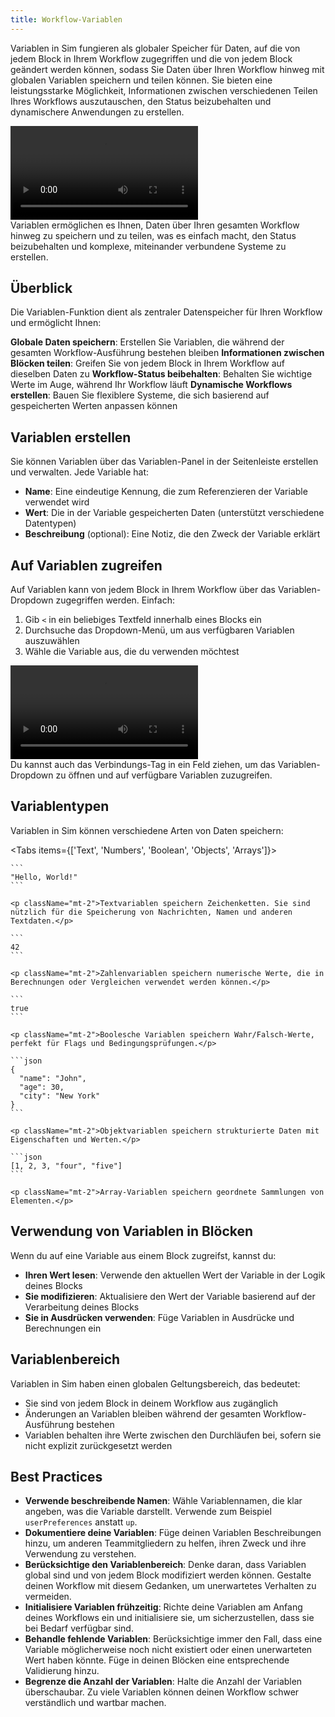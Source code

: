 ```yaml
---
title: Workflow-Variablen
---
```



Variablen in Sim fungieren als globaler Speicher für Daten, auf die von jedem Block in Ihrem Workflow zugegriffen und die von jedem Block geändert werden können, sodass Sie Daten über Ihren Workflow hinweg mit globalen Variablen speichern und teilen können. Sie bieten eine leistungsstarke Möglichkeit, Informationen zwischen verschiedenen Teilen Ihres Workflows auszutauschen, den Status beizubehalten und dynamischere Anwendungen zu erstellen.

<div className="mx-auto w-full overflow-hidden rounded-lg">
  <Video src="variables.mp4" />
</div>

<Callout type="info">
  Variablen ermöglichen es Ihnen, Daten über Ihren gesamten Workflow hinweg zu speichern und zu teilen, was es einfach macht,
  den Status beizubehalten und komplexe, miteinander verbundene Systeme zu erstellen.
</Callout>

## Überblick

Die Variablen-Funktion dient als zentraler Datenspeicher für Ihren Workflow und ermöglicht Ihnen:

<Steps>
  <Step>
    <strong>Globale Daten speichern</strong>: Erstellen Sie Variablen, die während der gesamten Workflow-Ausführung bestehen bleiben
  </Step>
  <Step>
    <strong>Informationen zwischen Blöcken teilen</strong>: Greifen Sie von jedem Block in Ihrem Workflow auf dieselben Daten zu
  </Step>
  <Step>
    <strong>Workflow-Status beibehalten</strong>: Behalten Sie wichtige Werte im Auge, während Ihr Workflow läuft
  </Step>
  <Step>
    <strong>Dynamische Workflows erstellen</strong>: Bauen Sie flexiblere Systeme, die sich basierend auf gespeicherten Werten anpassen können
  </Step>
</Steps>

## Variablen erstellen

Sie können Variablen über das Variablen-Panel in der Seitenleiste erstellen und verwalten. Jede Variable hat:

- **Name**: Eine eindeutige Kennung, die zum Referenzieren der Variable verwendet wird
- **Wert**: Die in der Variable gespeicherten Daten (unterstützt verschiedene Datentypen)
- **Beschreibung** (optional): Eine Notiz, die den Zweck der Variable erklärt

## Auf Variablen zugreifen

Auf Variablen kann von jedem Block in Ihrem Workflow über das Variablen-Dropdown zugegriffen werden. Einfach:

1. Gib `<` in ein beliebiges Textfeld innerhalb eines Blocks ein
2. Durchsuche das Dropdown-Menü, um aus verfügbaren Variablen auszuwählen
3. Wähle die Variable aus, die du verwenden möchtest

<div className="mx-auto w-full overflow-hidden rounded-lg">
  <Video src="variables-dropdown.mp4" />
</div>

<Callout>
  Du kannst auch das Verbindungs-Tag in ein Feld ziehen, um das Variablen-Dropdown zu öffnen und auf
  verfügbare Variablen zuzugreifen.
</Callout>

## Variablentypen

Variablen in Sim können verschiedene Arten von Daten speichern:

<Tabs items={['Text', 'Numbers', 'Boolean', 'Objects', 'Arrays']}>
  <Tab>

    ```
    "Hello, World!"
    ```

    <p className="mt-2">Textvariablen speichern Zeichenketten. Sie sind nützlich für die Speicherung von Nachrichten, Namen und anderen Textdaten.</p>
  </Tab>
  <Tab>

    ```
    42
    ```

    <p className="mt-2">Zahlenvariablen speichern numerische Werte, die in Berechnungen oder Vergleichen verwendet werden können.</p>
  </Tab>
  <Tab>

    ```
    true
    ```

    <p className="mt-2">Boolesche Variablen speichern Wahr/Falsch-Werte, perfekt für Flags und Bedingungsprüfungen.</p>
  </Tab>
  <Tab>

    ```json
    {
      "name": "John",
      "age": 30,
      "city": "New York"
    }
    ```

    <p className="mt-2">Objektvariablen speichern strukturierte Daten mit Eigenschaften und Werten.</p>
  </Tab>
  <Tab>

    ```json
    [1, 2, 3, "four", "five"]
    ```

    <p className="mt-2">Array-Variablen speichern geordnete Sammlungen von Elementen.</p>
  </Tab>
</Tabs>

## Verwendung von Variablen in Blöcken

Wenn du auf eine Variable aus einem Block zugreifst, kannst du:

- **Ihren Wert lesen**: Verwende den aktuellen Wert der Variable in der Logik deines Blocks
- **Sie modifizieren**: Aktualisiere den Wert der Variable basierend auf der Verarbeitung deines Blocks
- **Sie in Ausdrücken verwenden**: Füge Variablen in Ausdrücke und Berechnungen ein

## Variablenbereich

Variablen in Sim haben einen globalen Geltungsbereich, das bedeutet:

- Sie sind von jedem Block in deinem Workflow aus zugänglich
- Änderungen an Variablen bleiben während der gesamten Workflow-Ausführung bestehen
- Variablen behalten ihre Werte zwischen den Durchläufen bei, sofern sie nicht explizit zurückgesetzt werden

## Best Practices

- **Verwende beschreibende Namen**: Wähle Variablennamen, die klar angeben, was die Variable darstellt. Verwende zum Beispiel `userPreferences` anstatt `up`.
- **Dokumentiere deine Variablen**: Füge deinen Variablen Beschreibungen hinzu, um anderen Teammitgliedern zu helfen, ihren Zweck und ihre Verwendung zu verstehen.
- **Berücksichtige den Variablenbereich**: Denke daran, dass Variablen global sind und von jedem Block modifiziert werden können. Gestalte deinen Workflow mit diesem Gedanken, um unerwartetes Verhalten zu vermeiden.
- **Initialisiere Variablen frühzeitig**: Richte deine Variablen am Anfang deines Workflows ein und initialisiere sie, um sicherzustellen, dass sie bei Bedarf verfügbar sind.
- **Behandle fehlende Variablen**: Berücksichtige immer den Fall, dass eine Variable möglicherweise noch nicht existiert oder einen unerwarteten Wert haben könnte. Füge in deinen Blöcken eine entsprechende Validierung hinzu.
- **Begrenze die Anzahl der Variablen**: Halte die Anzahl der Variablen überschaubar. Zu viele Variablen können deinen Workflow schwer verständlich und wartbar machen.
